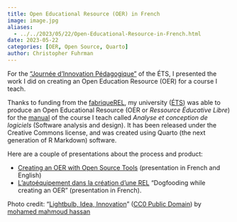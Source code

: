 ```yaml
---
title: Open Educational Resource (OER) in French
image: image.jpg
aliases: 
  - ../../2023/05/22/Open-Educational-Resource-in-French.html
date: 2023-05-22
categories: [OER, Open Source, Quarto]
author: Christopher Fuhrman
---
```


For the ["Journée d'Innovation Pédagogique"](https://prof-ets.etsmtl.ca/journee-dinnovation-pedagogique/) of the ÉTS, I presented the work I did on creating an Open Education Resource (OER) for a course I teach.

Thanks to funding from the [fabriqueREL](https://fabriqueRel.org), my university ([ÉTS](https://www.etsmtl.ca)) was able to produce an Open Educational Resource (OER or _Ressource Éducative Libre_) for the [manual](https://fuhrmanator.github.io/log210-ndc-quarto/) of the course I teach called _Analyse et conception de logiciels_ (Software analysis and design).
It has been released under the Creative Commons license, and was created using Quarto (the next generation of R Markdown) software.

Here are a couple of presentations about the process and product:

- [Creating an OER with Open Source Tools](../../presentations/open-source-tools-fabriqueREL2023.html) (presentation in French and English)
- [L'autoéquipement dans la création d'une REL](../../presentations/autoequipement-REL-ACFAS-2023.html) "Dogfooding while creating an OER" (presentation in French).

Photo credit: "[Lightbulb, Idea, Innovation](https://www.publicdomainpictures.net/en/view-image.php?image=255601&picture=lightbulb-idea-innovation)" ([CC0 Public Domain](http://creativecommons.org/publicdomain/zero/1.0/)) by [mohamed mahmoud hassan](https://www.publicdomainpictures.net/en/contact.php?email=138450&img=255601)
